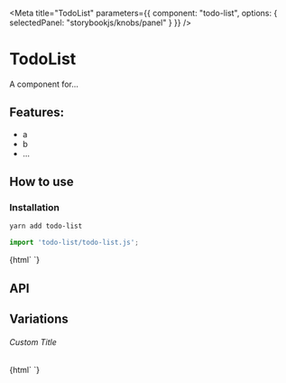 

<Meta 
  title="TodoList"
  parameters={{
    component: "todo-list",
    options: { selectedPanel: "storybookjs/knobs/panel" }
  }}
/>

# TodoList

A component for...

## Features:

- a
- b
- ...

## How to use

### Installation

```bash
yarn add todo-list
```

```js
import 'todo-list/todo-list.js';
```

<Preview withToolbar>
  <Story name="Simple">
    {html`
      <todo-list></todo-list>
    `}
  </Story>
</Preview>

## API

<Props of="todo-list" />

## Variations

###### Custom Title

<Story name="Custom Title">
  {html`
    <todo-list .title=${'Hello World'}></todo-list>
  `}
</Story>
